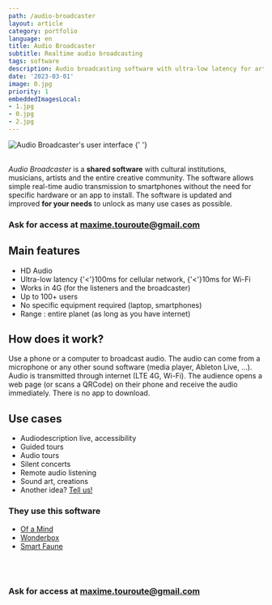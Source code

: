 ```yaml
---
path: /audio-broadcaster
layout: article
category: portfolio
language: en
title: Audio Broadcaster
subtitle: Realtime audio broadcasting
tags: software
description: Audio broadcasting software with ultra-low latency for artists and cultural institutions
date: '2023-03-01'
image: 0.jpg
priority: 1
embeddedImagesLocal:
- 1.jpg
- 0.jpg
- 2.jpg
---
```


  
![Audio Broadcaster's user interface](0.jpg)
<ImageGrid props={props.data.mdx.frontmatter.embeddedImagesLocal} />{' '}
<br/>
<br/>

_Audio Broadcaster_ is a __shared software__ with cultural institutions, musicians, artists and the entire creative community. 
The software allows simple real-time audio transmission to smartphones without the need for specific hardware or an app to install. The software is updated and improved __for your needs__ to unlock as many use cases as possible.


### Ask for access at [maxime.touroute@gmail.com](mailto:maxime.touroute@gmail.com)
  

## Main features 
- HD Audio
- Ultra-low latency  {'<'}100ms for cellular network,  {'<'}10ms for Wi-Fi
- Works in 4G (for the listeners and the broadcaster)
- Up to 100+ users
- No specific equipment required (laptop, smartphones)
- Range : entire planet (as long as you have internet)


## How does it work?

Use a phone or a computer to broadcast audio.
The audio can come from a microphone or any other sound software (media player, Ableton Live, ...). 
Audio is transmitted through internet (LTE 4G, Wi-Fi).
The audience opens a web page (or scans a QRCode) on their phone and receive the audio immediately. 
There is no app to download.



## Use cases

* Audiodescription live, accessibility
* Guided tours
* Audio tours
* Silent concerts
* Remote audio listening
* Sound art, creations
* Another idea? [Tell us!](mailto:maxime.touroute@gmail.com)

### They use this software
* [Of a Mind](/of-a-mind)
* [Wonderbox](/wonderbox)
* [Smart Faune](/smart-faune)

<br/>
<br/>




### Ask for access at [maxime.touroute@gmail.com](mailto:maxime.touroute@gmail.com)

